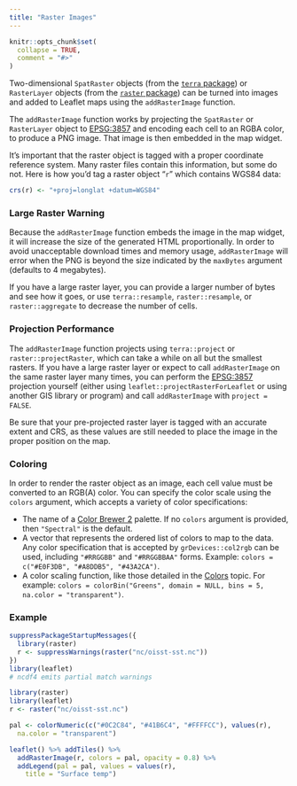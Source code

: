 ```yaml
---
title: "Raster Images"
---
```


```r
knitr::opts_chunk$set(
  collapse = TRUE,
  comment = "#>"
)
```

Two-dimensional `SpatRaster` objects (from the [`terra` package](https://CRAN.R-project.org/package=terra)) or `RasterLayer` objects (from the [`raster` package](https://CRAN.R-project.org/package=raster)) can be turned into images and added to Leaflet maps using the `addRasterImage` function.

The `addRasterImage` function works by projecting the `SpatRaster` or `RasterLayer` object to [EPSG:3857](http://spatialreference.org/ref/sr-org/7483/) and encoding each cell to an RGBA color, to produce a PNG image. That image is then embedded in the map widget.

It's important that the raster object is tagged with a proper coordinate reference system. Many raster files contain this information, but some do not. Here is how you'd tag a raster object "`r`" which contains WGS84 data:

```r
crs(r) <- "+proj=longlat +datum=WGS84"
```

### Large Raster Warning

Because the `addRasterImage` function embeds the image in the map widget, it will increase the size of the generated HTML proportionally. In order to avoid unacceptable download times and memory usage, `addRasterImage` will error when the PNG is beyond the size indicated by the `maxBytes` argument (defaults to 4 megabytes).

If you have a large raster layer, you can provide a larger number of bytes and see how it goes, or use `terra::resample`, `raster::resample`, or `raster::aggregate` to decrease the number of cells.

### Projection Performance

The `addRasterImage` function projects using `terra::project` or `raster::projectRaster`, which can take a while on all but the smallest rasters. If you have a large raster layer or expect to call `addRasterImage` on the same raster layer many times, you can perform the [EPSG:3857](http://spatialreference.org/ref/sr-org/7483/) projection yourself (either using `leaflet::projectRasterForLeaflet` or using another GIS library or program) and call `addRasterImage` with `project = FALSE`.

Be sure that your pre-projected raster layer is tagged with an accurate extent and CRS, as these values are still needed to place the image in the proper position on the map.

### Coloring

In order to render the raster object as an image, each cell value must be converted to an RGB(A) color. You can specify the color scale using the `colors` argument, which accepts a variety of color specifications:

* The name of a [Color Brewer 2](http://colorbrewer2.org/) palette. If no `colors` argument is provided, then `"Spectral"` is the default.
* A vector that represents the ordered list of colors to map to the data. Any color specification that is accepted by `grDevices::col2rgb` can be used, including `"#RRGGBB"` and `"#RRGGBBAA"` forms. Example: `colors = c("#E0F3DB", "#A8DDB5", "#43A2CA")`.
* A color scaling function, like those detailed in the [Colors](colors.html) topic. For example: `colors = colorBin("Greens", domain = NULL, bins = 5, na.color = "transparent")`.

### Example

```r
suppressPackageStartupMessages({
  library(raster)
  r <- suppressWarnings(raster("nc/oisst-sst.nc"))
})
library(leaflet)
# ncdf4 emits partial match warnings
```

```r
library(raster)
library(leaflet)
r <- raster("nc/oisst-sst.nc")
```

```r
pal <- colorNumeric(c("#0C2C84", "#41B6C4", "#FFFFCC"), values(r),
  na.color = "transparent")

leaflet() %>% addTiles() %>%
  addRasterImage(r, colors = pal, opacity = 0.8) %>%
  addLegend(pal = pal, values = values(r),
    title = "Surface temp")
```
